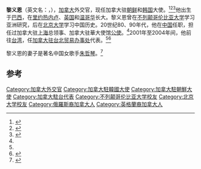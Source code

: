 '''黎义恩'''（英文名：{{lang|en|'''Ted Lipman'''}}，{{bd|1953年||||catIdx=Lipman}}），[[加拿大|加拿大]]外交官，现任加拿大驻[[朝鲜|朝鲜]]和[[韩国|韩国]]大使。<ref name="ST">{{cite news|url=http://theseoultimes.com/ST/?url=/ST/db/read.php?idx=5863|title=Canada Opens New Embassy in Jeong-dong|work=[[首爾時報|首爾時報]]|accessdate=8 February 2010|archive-date=2018-10-28|archive-url=https://web.archive.org/web/20181028073807/http://theseoultimes.com/ST/?url=%2FST%2Fdb%2Fread.php%3Fidx%3D5863|dead-url=no}}</ref><ref>{{cite news|url=http://www.thestar.com/News/World/article/297617|title=Ottawa urged to aid N. Korea captive|last=Ferenc|first=Leslie|date=28 January 2008|work=[[多倫多星報|多倫多星報]]|accessdate=8 February 2010|archive-date=2010-02-11|archive-url=https://web.archive.org/web/20100211113612/http://www.thestar.com/News/World/article/297617|dead-url=no}}</ref><ref>{{cite news|url=http://www.legionmagazine.com/en/index.php/2008/11/korea-tension-and-remembrance/|title=Korea: Tension And Remembrance|last=MacGregor|first=Tom|date=15 November 2008|work=Legion Magazine|accessdate=8 February 2010|archive-date=2010-02-11|archive-url=https://web.archive.org/web/20100211135847/http://www.legionmagazine.com/en/index.php/2008/11/korea-tension-and-remembrance/|dead-url=no}}</ref>他出生于[[巴西|巴西]]，在[[里约热内卢|里约热内卢]]、[[英国|英国]]和[[温哥华|温哥华]]长大。黎义恩曾在[[不列颠哥伦比亚大学|不列颠哥伦比亚大学]]学习亚洲研究，后在[[北京大学|北京大学]]学习中国历史。20世纪80、90年代，他在[[中国|中国]]任职，担任过加拿大驻[[上海|上海]]总领事、加拿大驻華大使馆[[公使|公使]]。<ref name="ST" />2001年至2004年间，他前往[[台湾|台湾]]，任[[加拿大驻台北贸易办事处|加拿大驻台北贸易办事处]]代表。<ref name="ST"/><ref>{{cite news|url=http://www.taipeitimes.com/News/taiwan/archives/2003/11/01/2003074170|title=Legislators form bipartisan Canadian group|date=1 November 2003|work=[[Taipei_Times|Taipei Times]]|accessdate=8 February 2010|archive-date=2010-02-11|archive-url=https://web.archive.org/web/20100211220834/http://www.taipeitimes.com/News/taiwan/archives/2003/11/01/2003074170|dead-url=no}}</ref>

黎义恩的妻子是著名中国女歌手[[朱哲琴|朱哲琴]]。<ref name="hq">{{cite web|url=http://www.gcpnews.com/articles/2007-05-08/C1040_10224.html|title=中国新音乐代表人物朱哲琴将到温哥华开唱|publisher=环球华网|accessdate=2010-02-20|deadurl=yes|archiveurl=https://web.archive.org/web/20100105000655/http://www.gcpnews.com/articles/2007-05-08/C1040_10224.html|archivedate=2010-01-05}}</ref>

==参考==
{{reflist}}
{{DEFAULTSORT:Lipman, Ted}}
[[Category:加拿大外交官|Category:加拿大外交官]]
[[Category:加拿大駐韓國大使|Category:加拿大駐韓國大使]]
[[Category:加拿大駐朝鮮大使|Category:加拿大駐朝鮮大使]]
[[Category:加拿大駐台代表|Category:加拿大駐台代表]]
[[Category:不列颠哥伦比亚大学校友|Category:不列颠哥伦比亚大学校友]]
[[Category:北京大学校友|Category:北京大学校友]]
[[Category:俄羅斯裔加拿大人|Category:俄羅斯裔加拿大人]]
[[Category:英格蘭裔加拿大人|Category:英格蘭裔加拿大人]]